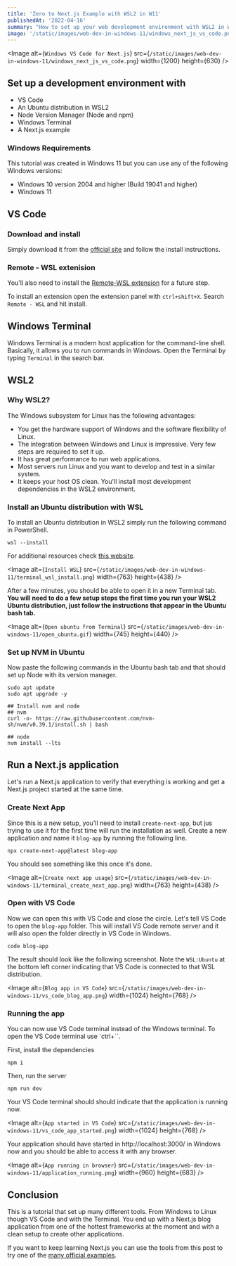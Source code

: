 ```yaml
---
title: 'Zero to Next.js Example with WSL2 in W11'
publishedAt: '2022-04-16'
summary: "How to set up your web development environment with WSL2 in Windows 11 to run a Next.js example."
image: '/static/images/web-dev-in-windows-11/windows_next_js_vs_code.png'
---
```


<Image
  alt={`Windows VS Code for Next.js`}
  src={`/static/images/web-dev-in-windows-11/windows_next_js_vs_code.png`}
  width={1200}
  height={630}
/>

## Set up a development environment with
- VS Code
- An Ubuntu distribution in WSL2
- Node Version Manager (Node and npm)
- Windows Terminal
- A Next.js example

### Windows Requirements
This tutorial  was created in Windows 11 but you can use any of the following Windows versions:
- Windows 10 version 2004 and higher (Build 19041 and higher)
- Windows 11

## VS Code
### Download and install 
Simply download it from the [official site](https://code.visualstudio.com/download) and follow the install instructions.

### Remote - WSL extenision
You'll also need to install the [Remote-WSL extension](https://marketplace.visualstudio.com/items?itemName=ms-vscode-remote.remote-wsl) for a future step.

To install an extension open the extension panel with `ctrl+shift+X`. Search `Remote - WSL` and hit install.

## Windows Terminal
Windows Terminal is a modern host application for the command-line shell. Basically, it allows you to run commands in Windows. 
Open the Terminal by typing `Terminal` in the search bar.

## WSL2
### Why WSL2?
The Windows subsystem for Linux has the following advantages:
- You get the hardware support of Windows and the software flexibility of Linux.
- The integration between Windows and Linux is impressive. Very few steps are required to set it up.
- It has great performance to run web applications.
- Most servers run Linux and you want to develop and test in a similar system.
- It keeps your host OS clean. You'll install most development dependencies in the WSL2 environment.

### Install an Ubuntu distribution with WSL 
To install an Ubuntu distribution in WSL2 simply run the following command in PowerShell.
```powershell:PowerShell
wsl --install
```
For additional resources check [this website](https://docs.microsoft.com/en-us/windows/wsl/install).

<Image
  alt={`Install WSL`}
  src={`/static/images/web-dev-in-windows-11/terminal_wsl_install.png`}
  width={763}
  height={438}
/>

After a few minutes, you should be able to open it in a new Terminal tab.
**You will need to do a few setup steps the first time you run your WSL2 Ubuntu distribution, just follow the instructions that appear in the Ubuntu bash tab.**

<Image
  alt={`Open ubuntu from Terminal`}
  src={`/static/images/web-dev-in-windows-11/open_ubuntu.gif`}
  width={745}
  height={440}
/>

### Set up NVM in Ubuntu
Now paste the following commands in the Ubuntu bash tab and that should set up Node with its version manager.
```bash:Bash
sudo apt update
sudo apt upgrade -y

## Install nvm and node
## nvm
curl -o- https://raw.githubusercontent.com/nvm-sh/nvm/v0.39.1/install.sh | bash

## node
nvm install --lts
```

## Run a Next.js application
Let's run a Next.js application to verify that everything is working and get a Next.js project started at the same time.

### Create Next App
Since this is a new setup, you'll need to install `create-next-app`, but jus trying to use it for the first time will run the installation as well. Create a new application and name it `blog-app` by running the following line.

```bash:Bash
npx create-next-app@latest blog-app
```
You should see something like this once it's done.

<Image
  alt={`Create next app usage`}
  src={`/static/images/web-dev-in-windows-11/terminal_create_next_app.png`}
  width={763}
  height={438}
/>


### Open with VS Code
Now we can open this with VS Code and close the circle. Let's tell VS Code to open the `blog-app` folder. This will install VS Code remote server and it will also open the folder directly in VS Code in Windows.

```bash:Bash
code blog-app
```

The result should look like the following screenshot. Note the `WSL:Ubuntu` at the bottom left corner indicating that VS Code is connected to that WSL distribution.


<Image
  alt={`Blog app in VS Code`}
  src={`/static/images/web-dev-in-windows-11/vs_code_blog_app.png`}
  width={1024}
  height={768}
/>

### Running the app
You can now use VS Code terminal instead of the Windows terminal. To open the VS Code terminal use `ctrl+\``.

First, install the dependencies
```bash:Bash
npm i
```
Then, run the server
```bash:Bash
npm run dev
```
Your VS Code terminal should should indicate that the application is running now.

<Image
  alt={`App started in VS Code`}
  src={`/static/images/web-dev-in-windows-11/vs_code_app_started.png`}
  width={1024}
  height={768}
/>

Your application should have started in http://localhost:3000/ in Windows now and you should be able to access it with any browser.

<Image
  alt={`App running in browser`}
  src={`/static/images/web-dev-in-windows-11/application_running.png`}
  width={960}
  height={683}
/>

## Conclusion
This is a tutorial that set up many different tools. From Windows to Linux though VS Code and with the Terminal. You end up with a Next.js blog application from one of the hottest frameworks at the moment and with a clean setup to create other applications.

If you want to keep learning Next.js you can use the tools from this post to try one of the [many official examples](https://nextjs.org/examples).